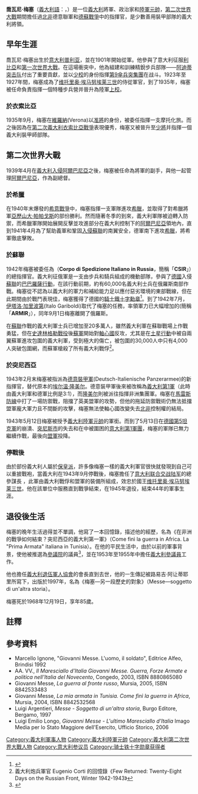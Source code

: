 {{noteTA
|G1=Military
|G2=Shipname
|G3=地名
|1=zh-hant:一級上將;zh-hans:大将
}}
{{Infobox Military Person 
|name = 喬瓦尼·梅塞<br>Giovanni Messe
|lived=1883年12月10日—1968年12月18日（85歲）
|image=[[File:Giovanni_Messe.jpg|File:Giovanni Messe.jpg]]
|caption= 1936年的梅塞
| birth_date       = {{birth date|df=yes|1883|12|10}}
| birth_place      = [[義大利王國|義大利]][[普利亚|普利亚]]
| death_date       = {{death date and age|df=yes|1968|12|18|1883|12|10}}
| death_place      = [[義大利|義大利]][[羅馬市|羅馬]]
|nickname= 
|allegiance=[[File:Flag_of_Italy_(1861-1946)_crowned.svg|25px]] [[意大利王国|意大利王国]]（至1945年）
|serviceyears=1901年—1945年　
|rank=[[陸軍元帥|陸軍元帥]]
|commands=第9伞兵突击兵团<br>阿尔巴尼亚副總督<br>東線義大利遠征軍<br>德義裝甲軍
|battles=[[第二次義大利衣索比亞戰爭|第二次義大利衣索比亞戰爭]]<br>[[第一次世界大戰|第一次世界大戰]]<br />[[第二次世界大戰|第二次世界大戰]]
|awards=[[薩沃恩騎士勳章|薩沃恩騎士勳章]]<br>[[鐵十字勳章|騎士鐵十字勳章]]
|laterwork=}}
'''喬瓦尼·梅塞'''（[[義大利語|義大利語]]：{{lang|it|Giovanni Messe}}，{{bd|1883年|12月10日|1968年|12月18日|catIdx=M}}）是一位[[義大利|義大利]]將軍、政治家和[[陸軍元帥|陸軍元帥]]，[[第二次世界大戰|第二次世界大戰]]期間擔任過[[北非|北非]]德意聯軍和[[德蘇戰爭|德蘇戰爭]]中{{link-en|義大利征俄軍|Italian Expeditionary Corps in Russia}}的指揮官，是少數善用裝甲部隊的義大利將領。

==早年生涯==
喬瓦尼·梅塞出生於[[意大利|意大利]][[普利亚|普利亚]]，並在1901年開始從軍。他參與了意大利征服[[利比亞|利比亞]]和[[第一次世界大戰|第一次世界大戰]]。在這場衝突中，他為組建和訓練精銳步兵部隊——[[阿迪蒂突击队|阿迪蒂突击队]]付出了重要貢獻，並以[[少校|少校]]的身份指揮[[義大利第9傘兵突集團|第9傘兵突集團]]在{{link-en|格拉帕山战役|Battle of Monte Grappaı}}战斗。1923年至1927年間，梅塞成為了[[维托里奥·埃马努埃莱三世|维托里奥·埃马努埃莱三世]]的侍從軍官，到了1935年，梅塞被任命負責指揮一個特種步兵營并晉升為陸軍[[上校|上校]]。

===於衣索比亞===
{{main|意属东非}}
1935年9月，梅塞在[[維羅納|維羅納]](Verona)以[[准將|准將]]的身份，被委任指揮一支摩托化旅。而之後因為在[[第二次義大利衣索比亞戰爭|第二次義大利衣索比亞戰爭]]表現優秀，梅塞又被晉升至[[少將|少將]]并指揮一個義大利裝甲師部隊。

==第二次世界大戰==
1939年4月在[[義大利入侵阿爾巴尼亞|義大利入侵阿爾巴尼亞]]之後，梅塞被任命為{{link-en|烏瓦爾多·索杜|Ubaldo Soddu}}將軍的副手，與他一起管理[[阿爾巴尼亞|阿爾巴尼亞]]，作為副總督。 

===於希臘===
{{main|巴爾幹戰役}}
在1940年末爆發的[[希意戰爭|希意戰爭]]中，梅塞指揮一支軍隊進攻[[希臘|希臘]]，並取得了對希臘將軍[[亞歷山大·帕帕戈斯|亞歷山大·帕帕戈斯]]的部份勝利。然而隨著冬季的到來，義大利軍隊被迫轉入防禦，而希臘軍隊開始展開反擊並攻進部分在義大利控制下的[[阿爾巴尼亞|阿爾巴尼亞]]領地內，直到1941年4月為了幫助義軍和鞏固[[巴巴羅薩行動|入侵蘇聯]]的南翼安全，德軍南下進攻[[希臘|希臘]]，將希軍徹底擊敗。

===於蘇聯===
{{main|義大利征俄軍}}
1942年梅塞被委任為{{link-en|義大利征俄軍|Italian Expeditionary Corps in Russia}}（'''Corpo di Spedizione Italiano in Russia'''，簡稱「'''CSIR'''」）的總指揮官。義大利征俄軍是一支由步兵和騎兵組成的機動部隊，參與了[[德國|德國]]入侵[[蘇聯|蘇聯]]的[[巴巴羅薩行動|巴巴羅薩行動]]，在該行動前期，約有60,000名義大利士兵在俄羅斯南部作戰。梅塞從不認為以義大利的軍力和補給能力足以應付惡劣環境的東部戰線，但在此期間由於戰鬥表現佳，梅塞獲得了德國的[[鐵十字勳章|騎士鐵十字勳章]]<ref>{{Cite web |url=http://ww2db.com/person_bio.php?person_id=112 |title=Giovanni Messe-World War II Database - TIME<!-- Bot generated title --> |accessdate=2009-10-21 |archive-date=2020-11-24 |archive-url=https://web.archive.org/web/20201124224523/https://ww2db.com/person_bio.php?person_id=112 |dead-url=no }}</ref>。到了1942年7月，[[伊塔洛·加里波第|伊塔洛·加里波第]](Italo Gariboldi)取代了梅塞的任務，率領軍力已大幅增加的{{link-en|義大利征俄軍團|Italian Army in Russia}}(簡稱「'''ARMIR'''」），同年9月1日梅塞離開了俄羅斯。

在[[蘇聯|蘇聯]]作戰的義大利軍士兵已增加至20多萬人，雖然義大利軍在蘇聯戰場上作戰勇猛，但在[[史達林格勒戰役|史達林格勒戰役]]後[[蘇軍|蘇軍]]開始對[[軸心國|軸心國]]反攻，尤其是在[[土星行動|土星行動]]中被自兩翼蘇軍進攻包圍的義大利軍，受到極大的傷亡，被包圍的30,000人中只有4,000人突破包圍網，而蘇軍槍殺了所有義大利戰俘<ref>義大利炮兵軍官 Eugenio Corti 的回憶錄《Few Returned: Twenty-Eight Days on the Russian Front, Winter 1942-1943》</ref>。

===於突尼西亞===
{{main|突尼西亞戰役}}
1943年2月末梅塞被指派為[[非洲裝甲軍團|德意裝甲軍]](Deutsch-Italienische Panzerarmee)的新指揮官，替代原本的[[埃尔温·隆美尔|埃尔温·隆美尔]]。德意裝甲軍後來被改稱為[[義大利第1軍|義大利第1軍]]（此時由義大利軍和德軍比例是3:1），而[[隆美尔|隆美尔]]則被派往指揮非洲集團軍。梅塞在[[馬雷斯防線|馬雷斯防線]]中打了一場防禦戰，阻擋了英美盟軍的攻勢，但他的拖延防禦戰術仍無法抵擋盟軍龐大軍力且不間斷的攻擊，梅塞無法使軸心國改變失去[[北非|北非]]控制權的結局。

1943年5月12日梅塞被授予[[義大利|義大利]][[陸軍元帥|陸軍元帥]]的軍銜。而到了5月13日在[[德國第5坦克軍|德國第5坦克軍]]的崩潰、[[突尼斯市|突尼斯市]]的失去和在{{link-en|恩菲達維爾防線|Enfidaville}}中被圍困的[[意大利第1軍團|意大利第1軍團]]，梅塞的軍隊已無力繼續作戰，最後向[[盟軍|盟軍]]投降。

===停戰後===
由於部份義大利人屬於[[保皇派|保皇派]]，許多像梅塞一樣的義大利軍官很快就發現到自己可以重披戰袍，當義大利在1943年9月停戰後，梅塞擔任了[[意大利联合交战陆军|意大利联合交战陆军]]的總參謀長 ，此軍由義大利戰俘和盟軍的裝備所組成，效忠於國王[[维托里奥·埃马努埃莱三世|维托里奥·埃马努埃莱三世]]。他在該單位中服務直到戰爭結束，在1945年退役，結束44年的軍事生涯。

==退役後生活==
梅塞的晚年生活過得並不單調，他寫了一本回憶錄，描述他的經歷，名為《在非洲的戰爭如何結束？突尼西亞的義大利第一軍》（Come finì la guerra in Africa. La "Prima Armata" italiana in Tunisia）。在他的平民生活中，由於以前的軍事背景，使他被推選為[[參議院|參議院]]的議員<ref>{{Cite web |url=http://afrikaaxisallied.blogspot.com/2009/02/giovanni-messe-18831968.html |title=AFRIKA AXIS-ALLIED - TIME<!-- Bot generated title --> |accessdate=2012-07-09 |archive-date=2012-07-09 |archive-url=https://archive.is/20120709131915/afrikaaxisallied.blogspot.com/2009/02/giovanni-messe-18831968.html |dead-url=yes }}</ref>，並在1953年至1955年中擔任[[義大利參議員|義大利參議員]]工作。

他也擔任[[義大利退伍軍人協會|義大利退伍軍人協會]]的會長直到去世，他的一生傳記被路易吉·阿让蒂耶里所寫下，出版於1997年，名為《梅塞—另一段歷史的對象》（Messe—soggetto di un'altra storia）。

梅塞死於1968年12月19日，享年85歲。

== 註釋 ==
{{reflist}}

==參考資料==
* Marcello Ignone, "Giovanni Messe. L'uomo, il soldato", Editrice Alfeo, Brindisi 1992
* AA. VV., ''Il Maresciallo d'Italia Giovanni Messe. Guerra, Forze Armate e politica nell'Italia del Novecento'', Congedo, 2003, ISBN 8880865080
* Giovanni Messe, ''La guerra al fronte russo'', Mursia, 2005, ISBN 8842533483
* Giovanni Messe, ''La mia armata in Tunisia. Come finì la guerra in Africa'', Mursia, 2004, ISBN 8842532568
* Luigi Argentieri, ''Messe - Soggetto di un'altra storia'', Burgo Editore, Bergamo, 1997
* Luigi Emilio Longo, ''Giovanni Messe - L'ultimo Maresciallo d'Italia'' Imago Media per  lo Stato Maggiore dell'Esercito, Ufficio Storico, 2006
{{意大利元帅}}

{{Authority control}}
{{DEFAULTSORT:Messe, Giovanni}}
[[Category:義大利軍事人物|Category:義大利軍事人物]]
[[Category:義大利陸軍元帥|Category:義大利陸軍元帥]]
[[Category:義大利第二次世界大戰人物|Category:義大利第二次世界大戰人物]]
[[Category:意大利参议员|Category:意大利参议员]]
[[Category:骑士铁十字勋章获得者|Category:骑士铁十字勋章获得者]]
